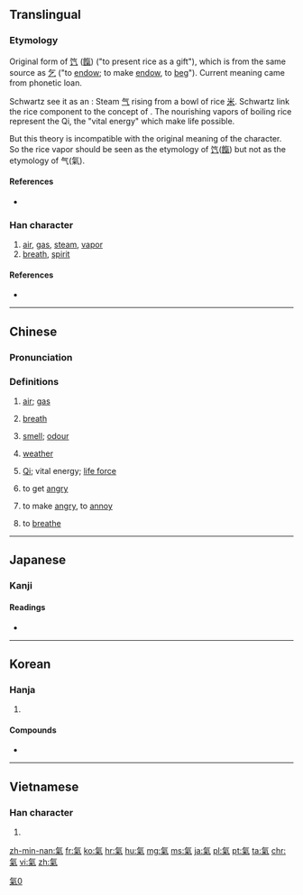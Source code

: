 {{also|气|気|炁}}
==Translingual==

===Etymology===

Original form of [[饩]] ([[餼]]) ("to present rice as a gift"), which is from the same source as [[乞]] ("to [[endow]]; to make [[endow]], to [[beg]]"). Current meaning came from phonetic loan.

Schwartz see it as an {{liushu|ic|rs=气00}} : Steam [[气]] rising from a bowl of rice [[米]].
Schwartz link the rice component to the concept of {{w|Qi}}. The nourishing vapors of boiling rice represent the Qi, the "vital energy" which make life possible.

But this theory is incompatible with the original meaning of the character. So the rice vapor should be seen as the etymology of [[饩]]([[餼]]) but not as the etymology of 气(氣).

====References====
* {{reference-book
 | last = Schwartz
 | first = Benjamin
 | year = 1985
 | title = The World of Thought in Ancient China
 | publisher = Harvard University Press
 | location = Cambridge, MA
 | isbn = 9780674043312
}}

===Han character===
{{Han char|rn=84|rad=气|as=06|sn=10|four=8091<sub>7</sub>|canj=人弓火木 (ONFD)|ids=⿹[[气]][[米]]}}

# [[air]], [[gas]], [[steam]], [[vapor]]
# [[breath]], [[spirit]]

====References====
* {{Han ref|kx=0599.120|dkj=17059|dj=0990.260|hdz=32011.140|uh=6C23|ud=27683|bh=AEF0|bd=44784}}

----

==Chinese==
{{zh-forms|s=气}}

===Pronunciation===
{{zh-pron
|m=qì
|ma=Zh-qì.ogg
|c=hei3
|h=pfs=hi
|mn=khì/khùi
|mn_note=khùi - vernacular, khì - literary
|w=2qi
|mc=y
|oc=y
|cat=n,v
}}

===Definitions===
# {{cx|Intermediate Mandarin|lang=zh}} [[air]]; [[gas]]
#: {{zh-usex|出去 透 透 氣！|Go out to breath fresh air!|link=y}}
#: {{zh-usex|輪胎 漏 氣 了。| The tire leaks air.|link=y}}
#: {{zh-usex|天然氣|natural gas|link=y}}
# {{context|Intermediate Mandarin|lang=cmn}} [[breath]]
#: {{zh-usex|喘不過氣 來|to be out of breath|link=y}}
#: {{zh-usex|我 會 戰斗 到 最后 一 口 '''氣'''。|I will fight to my last breath.|link=y}}
# [[smell]]; [[odour]]
#: {{zh-usex|把 廚 炊 的 煙火 '''氣''' 從 衣服 上去 掉 是 很 難 的。|It is difficult to remove the '''smell''' of cooking from clothes.}}
#: {{zh-usex|氣味|smell|link=y}}
# [[weather]]
#: {{zh-usex|天氣|weather|link=y}}
# {{cx|Chinese philosophy|lang=zh}} [[w:Qi|Qi]]; vital energy; [[life force]]
# {{cx|Elementary Mandarin|lang=cmn}} to get [[angry]]
#: {{zh-usex|生氣|to get angry|link=y}}
# to make [[angry]], to [[annoy]]
#: {{zh-usex|別 '''氣''' 我!|Don't '''annoy''' me!|link=y}}
# to [[breathe]]

----

==Japanese==

===Kanji===
{{ja-kanji|grade=|rs=气06|style=ky|shin=気}}

====Readings====
* {{ja-readings|on=[[き]] (ki), [[け]] (ke)|kun=[[いき]] (iki)}}

----

==Korean==

===Hanja===
{{ko-hanja|hangeul=기|eumhun=|mr=ki|y=ki}}

# {{defn|lang=ko|sort=气06}}

====Compounds====
* {{l|ko|感氣|tr=[[감기]], gamgi}}
----

==Vietnamese==

===Han character===
{{vi-hantu|[[khí]]|rs=气06}}

# {{defn|lang=vi|sort=气06}}

[[Category:CJKV characters simplified differently in Japan and China|氣0]]

[[zh-min-nan:氣]]
[[fr:氣]]
[[ko:氣]]
[[hr:氣]]
[[hu:氣]]
[[mg:氣]]
[[ms:氣]]
[[ja:氣]]
[[pl:氣]]
[[pt:氣]]
[[ta:氣]]
[[chr:氣]]
[[vi:氣]]
[[zh:氣]]